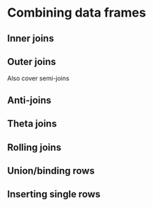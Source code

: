# Combining data frames

## Inner joins

## Outer joins

Also cover semi-joins

## Anti-joins

## Theta joins

## Rolling joins

## Union/binding rows

## Inserting single rows

